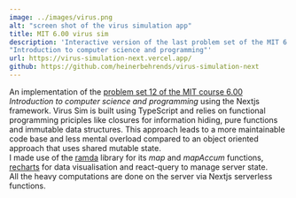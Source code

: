 ```yaml
---
image: ../images/virus.png
alt: "screen shot of the virus simulation app"
title: MIT 6.00 virus sim
description: 'Interactive version of the last problem set of the MIT 6.00 course
"Introduction to computer science and programming"'
url: https://virus-simulation-next.vercel.app/
github: https://github.com/heinerbehrends/virus-simulation-next
---
```


An implementation of the
[problem set 12 of the MIT course 6.00 ](https://ocw.mit.edu/courses/electrical-engineering-and-computer-science/6-00-introduction-to-computer-science-and-programming-fall-2008/assignments/pset12.pdf)
_Introduction to computer science and programming_ using the Nextjs framework.
Virus Sim is built using TypeScript and relies on functional programming priciples
like closures for information hiding, pure functions and immutable data structures.
This approach leads to a more maintainable code base and less mental overload
compared to an object oriented approach that uses shared mutable state. <br />
I made use of the [ramda](https://ramdajs.com/) library for its _map_ and _mapAccum_
functions, [recharts](https://recharts.org/) for data visualisation and
react-query to manage server state. <br />
All the heavy computations are done on the server via Nextjs serverless functions.
